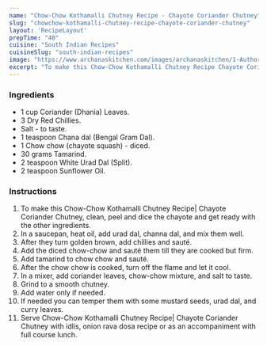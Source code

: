 ---
name: "Chow-Chow Kothamalli Chutney Recipe - Chayote Coriander Chutney"
slug: "chowchow-kothamalli-chutney-recipe-chayote-coriander-chutney"
layout: 'RecipeLayout'
prepTime: "40"
cuisine: "South Indian Recipes"
cuisineSlug: "south-indian-recipes"
image: "https://www.archanaskitchen.com/images/archanaskitchen/1-Author/Manjula_Bharath/ChowChow_Kothamalli_Chutney_Recipe_Chayote_Coriander_Chutney_1.jpg"
excerpt: "To make this Chow-Chow Kothamalli Chutney Recipe Chayote Coriander Chutney, clean, peel and dice the chayote and get ready with the other ingredients"
---

### Ingredients

- 1 cup Coriander (Dhania) Leaves.
- 3 Dry Red Chillies.
- Salt - to taste.
- 1 teaspoon Chana dal (Bengal Gram Dal).
- 1 Chow chow (chayote squash) - diced.
- 30 grams Tamarind.
- 2 teaspoon White Urad Dal (Split).
- 2 teaspoon Sunflower Oil.

### Instructions

1. To make this Chow-Chow Kothamalli Chutney Recipe| Chayote Coriander Chutney, clean, peel and dice the chayote and get ready with the other ingredients.
1. In a saucepan, heat oil, add urad dal, channa dal, and mix them well.
1. After they turn golden brown, add chillies and sauté.
1. Add the diced chow-chow and sauté them till they are cooked but firm.
1. Add tamarind to chow chow and sauté.
1. After the chow chow is cooked, turn off the flame and let it cool.
1. In a mixer, add coriander leaves, chow-chow mixture, and salt to taste.
1. Grind to a smooth chutney.
1. Add water only if needed.
1. If needed you can temper them with some mustard seeds, urad dal, and curry leaves.
1. Serve Chow-Chow Kothamalli Chutney Recipe| Chayote Coriander Chutney with idlis, onion rava dosa recipe or as an accompaniment with full course lunch.
